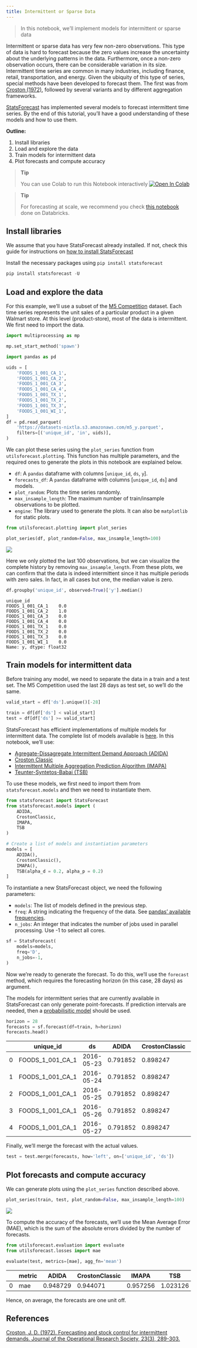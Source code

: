 ```yaml
---
title: Intermittent or Sparse Data
---
```


> In this notebook, we’ll implement models for intermittent or sparse
> data

Intermittent or sparse data has very few non-zero observations. This
type of data is hard to forecast because the zero values increase the
uncertainty about the underlying patterns in the data. Furthermore, once
a non-zero observation occurs, there can be considerable variation in
its size. Intermittent time series are common in many industries,
including finance, retail, transportation, and energy. Given the
ubiquity of this type of series, special methods have been developed to
forecast them. The first was from [Croston (1972)](#ref), followed by
several variants and by different aggregation frameworks.

[StatsForecast](https://nixtla.github.io/statsforecast/) has implemented
several models to forecast intermittent time series. By the end of this
tutorial, you’ll have a good understanding of these models and how to
use them.

**Outline:**

1.  Install libraries
2.  Load and explore the data
3.  Train models for intermittent data
4.  Plot forecasts and compute accuracy

> **Tip**
>
> You can use Colab to run this Notebook interactively
> <a href="https://colab.research.google.com/github/Nixtla/statsforecast/blob/main/nbs/docs/tutorials/IntermittentData.ipynb" target="_parent"><img src="https://colab.research.google.com/assets/colab-badge.svg" alt="Open In Colab"/></a>

> **Tip**
>
> For forecasting at scale, we recommend you check [this
> notebook](https://www.databricks.com/blog/2022/12/06/intermittent-demand-forecasting-nixtla-databricks.html)
> done on Databricks.

## Install libraries

We assume that you have StatsForecast already installed. If not, check
this guide for instructions on [how to install
StatsForecast](https://nixtla.github.io/statsforecast/examples/installation.html)

Install the necessary packages using `pip install statsforecast`

```python
pip install statsforecast -U
```

## Load and explore the data

For this example, we’ll use a subset of the [M5
Competition](https://www.sciencedirect.com/science/article/pii/S0169207021001187#:~:text=The%20objective%20of%20the%20M5,the%20uncertainty%20around%20these%20forecasts)
dataset. Each time series represents the unit sales of a particular
product in a given Walmart store. At this level (product-store), most of
the data is intermittent. We first need to import the data.


```python
import multiprocessing as mp
```



```python
mp.set_start_method('spawn')
```


```python
import pandas as pd
```


```python
uids = [
    'FOODS_1_001_CA_1',
    'FOODS_1_001_CA_2',
    'FOODS_1_001_CA_3',
    'FOODS_1_001_CA_4',
    'FOODS_1_001_TX_1',
    'FOODS_1_001_TX_2',
    'FOODS_1_001_TX_3',
    'FOODS_1_001_WI_1',
]
df = pd.read_parquet(
    'https://datasets-nixtla.s3.amazonaws.com/m5_y.parquet',
    filters=[('unique_id', 'in', uids)],
)
```

We can plot these series using the `plot_series` function from
`utilsforecast.plotting`. This function has multiple parameters, and the
required ones to generate the plots in this notebook are explained
below.

-   `df`: A `pandas` dataframe with columns \[`unique_id`, `ds`, `y`\].
-   `forecasts_df`: A `pandas` dataframe with columns \[`unique_id`,
    `ds`\] and models.
-   `plot_random`: Plots the time series randomly.
-   `max_insample_length`: The maximum number of train/insample
    observations to be plotted.
-   `engine`: The library used to generate the plots. It can also be
    `matplotlib` for static plots.

```python
from utilsforecast.plotting import plot_series
```


```python
plot_series(df, plot_random=False, max_insample_length=100)
```

![](IntermittentData_files/figure-markdown_strict/cell-8-output-1.png)

Here we only plotted the last 100 observations, but we can visualize the
complete history by removing `max_insample_length`. From these plots, we
can confirm that the data is indeed intermittent since it has multiple
periods with zero sales. In fact, in all cases but one, the median value
is zero.

```python
df.groupby('unique_id', observed=True)['y'].median()
```

``` text
unique_id
FOODS_1_001_CA_1    0.0
FOODS_1_001_CA_2    1.0
FOODS_1_001_CA_3    0.0
FOODS_1_001_CA_4    0.0
FOODS_1_001_TX_1    0.0
FOODS_1_001_TX_2    0.0
FOODS_1_001_TX_3    0.0
FOODS_1_001_WI_1    0.0
Name: y, dtype: float32
```

## Train models for intermittent data

Before training any model, we need to separate the data in a train and a
test set. The M5 Competition used the last 28 days as test set, so we’ll
do the same.

```python
valid_start = df['ds'].unique()[-28]

train = df[df['ds'] < valid_start]
test = df[df['ds'] >= valid_start]
```

StatsForecast has efficient implementations of multiple models for
intermittent data. The complete list of models available is
[here](https://nixtla.github.io/statsforecast/models.html#sparse-or-intermittent).
In this notebook, we’ll use:

-   [Agregate-Dissagregate Intermittent Demand Approach
    (ADIDA)](https://nixtla.github.io/statsforecast/models.html#adida)
-   [Croston
    Classic](https://nixtla.github.io/statsforecast/models.html#crostonclassic)
-   [Intermittent Multiple Aggregation Prediction Algorithm
    (IMAPA)](https://nixtla.github.io/statsforecast/models.html#imapa)
-   [Teunter-Syntetos-Babai
    (TSB)](https://nixtla.github.io/statsforecast/models.html#tsb)

To use these models, we first need to import them from
`statsforecast.models` and then we need to instantiate them.

```python
from statsforecast import StatsForecast
from statsforecast.models import (
    ADIDA,
    CrostonClassic, 
    IMAPA, 
    TSB
)

# Create a list of models and instantiation parameters 
models = [
    ADIDA(), 
    CrostonClassic(), 
    IMAPA(), 
    TSB(alpha_d = 0.2, alpha_p = 0.2)
]
```

To instantiate a new StatsForecast object, we need the following
parameters:

-   `models`: The list of models defined in the previous step.  
-   `freq`: A string indicating the frequency of the data. See [pandas’
    available
    frequencies](https://pandas.pydata.org/pandas-docs/stable/user_guide/timeseries.html#offset-aliases).
-   `n_jobs`: An integer that indicates the number of jobs used in
    parallel processing. Use -1 to select all cores.

```python
sf = StatsForecast(
    models=models, 
    freq='D', 
    n_jobs=-1,
) 
```

Now we’re ready to generate the forecast. To do this, we’ll use the
`forecast` method, which requires the forecasting horizon (in this case,
28 days) as argument.

The models for intermittent series that are currently available in
StatsForecast can only generate point-forecasts. If prediction intervals
are needed, then a [probabilisitic
model](https://nixtla.github.io/statsforecast/#models) should be used.

```python
horizon = 28 
forecasts = sf.forecast(df=train, h=horizon)
forecasts.head()
```

|     | unique_id        | ds         | ADIDA    | CrostonClassic | IMAPA    | TSB      |
|-----|------------------|------------|----------|----------------|----------|----------|
| 0   | FOODS_1_001_CA_1 | 2016-05-23 | 0.791852 | 0.898247       | 0.705835 | 0.434313 |
| 1   | FOODS_1_001_CA_1 | 2016-05-24 | 0.791852 | 0.898247       | 0.705835 | 0.434313 |
| 2   | FOODS_1_001_CA_1 | 2016-05-25 | 0.791852 | 0.898247       | 0.705835 | 0.434313 |
| 3   | FOODS_1_001_CA_1 | 2016-05-26 | 0.791852 | 0.898247       | 0.705835 | 0.434313 |
| 4   | FOODS_1_001_CA_1 | 2016-05-27 | 0.791852 | 0.898247       | 0.705835 | 0.434313 |

Finally, we’ll merge the forecast with the actual values.

```python
test = test.merge(forecasts, how='left', on=['unique_id', 'ds'])
```

## Plot forecasts and compute accuracy

We can generate plots using the `plot_series` function described above.

```python
plot_series(train, test, plot_random=False, max_insample_length=100)
```

![](IntermittentData_files/figure-markdown_strict/cell-15-output-1.png)

To compute the accuracy of the forecasts, we’ll use the Mean Average
Error (MAE), which is the sum of the absolute errors divided by the
number of forecasts.

```python
from utilsforecast.evaluation import evaluate
from utilsforecast.losses import mae
```


```python
evaluate(test, metrics=[mae], agg_fn='mean')
```

|     | metric | ADIDA    | CrostonClassic | IMAPA    | TSB      |
|-----|--------|----------|----------------|----------|----------|
| 0   | mae    | 0.948729 | 0.944071       | 0.957256 | 1.023126 |

Hence, on average, the forecasts are one unit off.

## References

[Croston, J. D. (1972). Forecasting and stock control for intermittent
demands. Journal of the Operational Research Society, 23(3),
289-303.](https://link.springer.com/article/10.1057/jors.1972.50)

